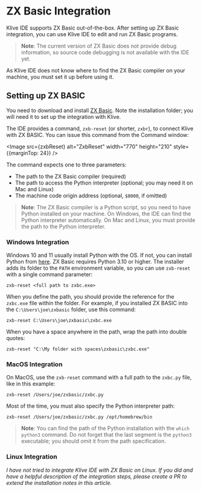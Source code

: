 
# ZX Basic Integration

Klive IDE supports ZX Basic out-of-the-box. After setting up ZX Basic integration, you can use Klive IDE to edit and run ZX Basic programs.

> **Note**: The current version of ZX Basic does not provide debug information, so source code debugging is not available with the IDE yet.

As Klive IDE does not know where to find the ZX Basic compiler on your machine, you must set it up before using it.

## Setting up ZX BASIC

You need to download and install [ZX Basic](https://zxbasic.readthedocs.io/en/latest/archive/). Note the installation folder; you will need it to set up the integration with Klive.

The IDE provides a command, `zxb-reset` (or shorter, `zxbr`), to connect Klive with ZX BASIC. You can issue this command from the Command window:

<Image src={zxbReset} alt="ZxbReset" width="770" height="210" style={{marginTop: 24}} />

The command expects one to three parameters:
- The path to the ZX Basic compiler (required)
- The path to access the Python interpreter (optional; you may need it on Mac and Linux)
- The machine code origin address (optional, `$8000`, if omitted)

> **Note**: The ZX Basic compiler is a Python script, so you need to have Python installed on your machine. On Windows, the IDE can find the Python interpreter automatically. On Mac and Linux, you must provide the path to the Python interpreter.

### Windows Integration

Windows 10 and 11 usually install Python with the OS. If not, you can install Python from [here](https://www.python.org/downloads/). ZX Basic requires Python 3.10 or higher. The installer adds its folder to the `PATH` environment variable, so you can use `zxb-reset` with a single command parameter:

```text
zxb-reset <full path to zxbc.exe>
```

When you define the path, you should provide the reference for the `zxbc.exe` file within the folder. For example, if you installed ZX BASIC into the `C:\Users\joe\zxbasic` folder, use this command:

```text
zxb-reset C:\Users\joe\zxbasic\zxbc.exe
```

When you have a space anywhere in the path, wrap the path into double quotes:

```text
zxb-reset "C:\My folder with spaces\zxbasic\zxbc.exe"
```

### MacOS Integration

On MacOS, use the `zxb-reset` command with a full path to the `zxbc.py` file, like in this example:

```text
zxb-reset /Users/joe/zxbasic/zxbc.py
```

Most of the time, you must also specify the Python interpreter path:

```text
zxb-reset /Users/joe/zxbasic/zxbc.py /opt/homebrew/bin
```

> **Note**: You can find the path of the Python installation with the `which python3` command. Do not forget that the last segment is the `python3` executable; you should omit it from the path specification.

### Linux Integration

*I have not tried to integrate Klive IDE with ZX Basic on Linux. If you did and have a helpful description of the integration steps, please create a PR to extend the installation notes in this article.*

